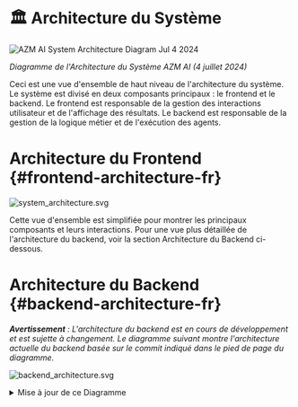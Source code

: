 

# 🏛️ Architecture du Système

<div style={{ textAlign: 'center' }}>
  <img src="https://github.com/All-Hands-AI/AZM AI/assets/16201837/97d747e3-29d8-4ccb-8d34-6ad1adb17f38" alt="AZM AI System Architecture Diagram Jul 4 2024" />
  <p><em>Diagramme de l'Architecture du Système AZM AI (4 juillet 2024)</em></p>
</div>

Ceci est une vue d'ensemble de haut niveau de l'architecture du système. Le système est divisé en deux composants principaux : le frontend et le backend. Le frontend est responsable de la gestion des interactions utilisateur et de l'affichage des résultats. Le backend est responsable de la gestion de la logique métier et de l'exécution des agents.

# Architecture du Frontend {#frontend-architecture-fr}

![system_architecture.svg](/img/system_architecture.svg)

Cette vue d'ensemble est simplifiée pour montrer les principaux composants et leurs interactions. Pour une vue plus détaillée de l'architecture du backend, voir la section Architecture du Backend ci-dessous.

# Architecture du Backend {#backend-architecture-fr}

_**Avertissement** : L'architecture du backend est en cours de développement et est sujette à changement. Le diagramme suivant montre l'architecture actuelle du backend basée sur le commit indiqué dans le pied de page du diagramme._

![backend_architecture.svg](/img/backend_architecture.svg)

<details>
  <summary>Mise à jour de ce Diagramme</summary>
  <div>
    La génération du diagramme d'architecture du backend est partiellement automatisée.
    Le diagramme est généré à partir des indications de type dans le code en utilisant l'outil py2puml. Le diagramme est ensuite manuellement revu, ajusté et exporté en PNG et SVG.

    ## Prérequis

    - Environnement python fonctionnel dans lequel azm_ai est exécutable
    (selon les instructions du fichier README.md à la racine du dépôt)
    - [py2puml](https://github.com/lucsorel/py2puml) installé

## Étapes

1.  Générer automatiquement le diagramme en exécutant la commande suivante depuis la racine du dépôt :
    `py2puml azm_ai azm_ai > docs/architecture/backend_architecture.puml`

2.  Ouvrir le fichier généré dans un éditeur PlantUML, par ex. Visual Studio Code avec l'extension PlantUML ou [PlantText](https://www.planttext.com/)

3.  Revoir le PUML généré et effectuer tous les ajustements nécessaires au diagramme (ajouter les parties manquantes, corriger les erreurs, améliorer le positionnement).
    _py2puml crée le diagramme en se basant sur les indications de type dans le code, donc des indications manquantes ou incorrectes peuvent entraîner un diagramme incomplet ou incorrect._

4.  Revoir la différence entre le nouveau diagramme et le précédent et vérifier manuellement si les changements sont corrects.
    _S'assurer de ne pas supprimer des parties qui ont été ajoutées manuellement au diagramme par le passé et qui sont toujours pertinentes._

5.  Ajouter le hash du commit qui a été utilisé pour générer le diagramme dans le pied de page du diagramme.

6.  Exporter le diagramme sous forme de fichiers PNG et SVG et remplacer les diagrammes existants dans le répertoire `docs/architecture`. Cela peut être fait avec (par ex. [PlantText](https://www.planttext.com/))

  </div>
</details>
